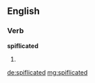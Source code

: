 ==English==

===Verb===
'''spiflicated'''

# {{past of|spiflicate}}

[[de:spiflicated]]
[[mg:spiflicated]]